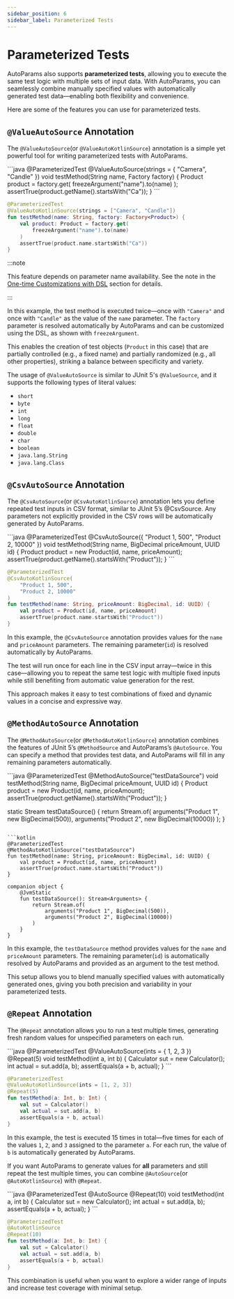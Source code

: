 ```yaml
---
sidebar_position: 6
sidebar_label: Parameterized Tests
---
```



# Parameterized Tests

AutoParams also supports **parameterized tests**, allowing you to execute the same test logic with multiple sets of input data. With AutoParams, you can seamlessly combine manually specified values with automatically generated test data—enabling both flexibility and convenience.

Here are some of the features you can use for parameterized tests.

## `@ValueAutoSource` Annotation

The <JavadocLink version="11.0.1" path="autoparams/ValueAutoSource.html">`@ValueAutoSource`</JavadocLink>(or `@ValueAutoKotlinSource`) annotation is a simple yet powerful tool for writing parameterized tests with AutoParams.

<JavaKotlinCodeBlock>
```java
@ParameterizedTest
@ValueAutoSource(strings = { "Camera", "Candle" })
void testMethod(String name, Factory<Product> factory) {
    Product product = factory.get(
        freezeArgument("name").to(name)
    );
    assertTrue(product.getName().startsWith("Ca"));
}
```

```kotlin
@ParameterizedTest
@ValueAutoKotlinSource(strings = ["Camera", "Candle"])
fun testMethod(name: String, factory: Factory<Product>) {
    val product: Product = factory.get(
        freezeArgument("name").to(name)
    )
    assertTrue(product.name.startsWith("Ca"))
}
```
</JavaKotlinCodeBlock>

:::note

This feature depends on parameter name availability. See the note in the [One-time Customizations with DSL](./customization#customization-dsl) section for details.

:::

In this example, the test method is executed twice—once with `"Camera"` and once with `"Candle"` as the value of the `name` parameter. The `factory` parameter is resolved automatically by AutoParams and can be customized using the DSL, as shown with <JavadocLink version="11.0.1" path="autoparams/customization/dsl/ArgumentCustomizationDsl.html">`freezeArgument`</JavadocLink>.

This enables the creation of test objects (`Product` in this case) that are partially controlled (e.g., a fixed name) and partially randomized (e.g., all other properties), striking a balance between specificity and variety.

The usage of `@ValueAutoSource` is similar to JUnit 5's `@ValueSource`, and it supports the following types of literal values:

- `short`
- `byte`
- `int`
- `long`
- `float`
- `double`
- `char`
- `boolean`
- `java.lang.String`
- `java.lang.Class`

## `@CsvAutoSource` Annotation

The <JavadocLink version="11.0.1" path="autoparams/CsvAutoSource.html">`@CsvAutoSource`</JavadocLink>(or `@CsvAutoKotlinSource`) annotation lets you define repeated test inputs in CSV format, similar to JUnit 5’s @CsvSource. Any parameters not explicitly provided in the CSV rows will be automatically generated by AutoParams.

<JavaKotlinCodeBlock>
```java
@ParameterizedTest
@CsvAutoSource({
    "Product 1, 500",
    "Product 2, 10000"
})
void testMethod(String name, BigDecimal priceAmount, UUID id) {
    Product product = new Product(id, name, priceAmount);
    assertTrue(product.getName().startsWith("Product"));
}
```

```kotlin
@ParameterizedTest
@CsvAutoKotlinSource(
    "Product 1, 500",
    "Product 2, 10000"
)
fun testMethod(name: String, priceAmount: BigDecimal, id: UUID) {
    val product = Product(id, name, priceAmount)
    assertTrue(product.name.startsWith("Product"))
}
```
</JavaKotlinCodeBlock>

In this example, the `@CsvAutoSource` annotation provides values for the `name` and `priceAmount` parameters. The remaining parameter(`id`) is resolved automatically by AutoParams.

The test will run once for each line in the CSV input array—twice in this case—allowing you to repeat the same test logic with multiple fixed inputs while still benefiting from automatic value generation for the rest.

This approach makes it easy to test combinations of fixed and dynamic values in a concise and expressive way.

## `@MethodAutoSource` Annotation

The <JavadocLink version="11.0.1" path="autoparams/MethodAutoSource.html">`@MethodAutoSource`</JavadocLink>(or `@MethodAutoKotlinSource`) annotation combines the features of JUnit 5’s `@MethodSource` and AutoParams’s `@AutoSource`. You can specify a method that provides test data, and AutoParams will fill in any remaining parameters automatically.

<JavaKotlinCodeBlock>
```java
@ParameterizedTest
@MethodAutoSource("testDataSource")
void testMethod(String name, BigDecimal priceAmount, UUID id) {
    Product product = new Product(id, name, priceAmount);
    assertTrue(product.getName().startsWith("Product"));
}

static Stream<Arguments> testDataSource() {
    return Stream.of(
        arguments("Product 1", new BigDecimal(500)),
        arguments("Product 2", new BigDecimal(10000))
    );
}
```

```kotlin
@ParameterizedTest
@MethodAutoKotlinSource("testDataSource")
fun testMethod(name: String, priceAmount: BigDecimal, id: UUID) {
    val product = Product(id, name, priceAmount)
    assertTrue(product.name.startsWith("Product"))
}

companion object {
    @JvmStatic
    fun testDataSource(): Stream<Arguments> {
        return Stream.of(
            arguments("Product 1", BigDecimal(500)),
            arguments("Product 2", BigDecimal(10000))
        )
    }
}
```
</JavaKotlinCodeBlock>

In this example, the `testDataSource` method provides values for the `name` and `priceAmount` parameters. The remaining parameter(`id`) is automatically resolved by AutoParams and provided as an argument to the test method.

This setup allows you to blend manually specified values with automatically generated ones, giving you both precision and variability in your parameterized tests.

## `@Repeat` Annotation

The <JavadocLink version="11.0.1" path="autoparams/Repeat.html">`@Repeat`</JavadocLink> annotation allows you to run a test multiple times, generating fresh random values for unspecified parameters on each run.

<JavaKotlinCodeBlock>
```java
@ParameterizedTest
@ValueAutoSource(ints = { 1, 2, 3 })
@Repeat(5)
void testMethod(int a, int b) {
    Calculator sut = new Calculator();
    int actual = sut.add(a, b);
    assertEquals(a + b, actual);
}
```

```kotlin
@ParameterizedTest
@ValueAutoKotlinSource(ints = [1, 2, 3])
@Repeat(5)
fun testMethod(a: Int, b: Int) {
    val sut = Calculator()
    val actual = sut.add(a, b)
    assertEquals(a + b, actual)
}
```
</JavaKotlinCodeBlock>

In this example, the test is executed 15 times in total—five times for each of the values `1`, `2`, and `3` assigned to the parameter `a`. For each run, the value of `b` is automatically generated by AutoParams.

If you want AutoParams to generate values for **all** parameters and still repeat the test multiple times, you can combine `@AutoSource`(or `@AutoKotlinSource`) with `@Repeat`.

<JavaKotlinCodeBlock>
```java
@ParameterizedTest
@AutoSource
@Repeat(10)
void testMethod(int a, int b) {
    Calculator sut = new Calculator();
    int actual = sut.add(a, b);
    assertEquals(a + b, actual);
}
```

```kotlin
@ParameterizedTest
@AutoKotlinSource
@Repeat(10)
fun testMethod(a: Int, b: Int) {
    val sut = Calculator()
    val actual = sut.add(a, b)
    assertEquals(a + b, actual)
}
```
</JavaKotlinCodeBlock>

This combination is useful when you want to explore a wider range of inputs and increase test coverage with minimal setup.
